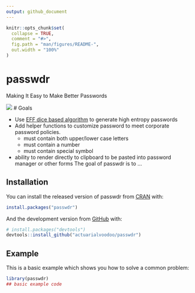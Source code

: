 ```yaml
---
output: github_document
---
```


<!-- README.md is generated from README.Rmd. Please edit that file -->

```r
knitr::opts_chunk$set(
  collapse = TRUE,
  comment = "#>",
  fig.path = "man/figures/README-",
  out.width = "100%"
)
```

# passwdr

<!-- badges: start -->
<!-- badges: end -->

Making It Easy to Make Better Passwords

![](https://imgs.xkcd.com/comics/password_strength.png)
# Goals

* Use [EFF dice based algorithm](https://www.eff.org/dice) to generate high entropy passwords
* Add helper functions to customize password to meet corporate password policies.
  - must contain both upper/lower case letters
  - must contain a number
  - must contain special symbol
* ability to render directly to clipboard to be pasted into password manager or other forms  The goal of passwdr is to ...

## Installation

You can install the released version of passwdr from [CRAN](https://CRAN.R-project.org) with:

``` r
install.packages("passwdr")
```

And the development version from [GitHub](https://github.com/) with:

``` r
# install.packages("devtools")
devtools::install_github("actuarialvoodoo/passwdr")
```
## Example

This is a basic example which shows you how to solve a common problem:

```r
library(passwdr)
## basic example code
```
